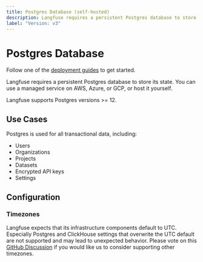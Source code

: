 ```yaml
---
title: Postgres Database (self-hosted)
description: Langfuse requires a persistent Postgres database to store its state.
label: "Version: v3"
---
```


# Postgres Database

<Callout type="info">

Follow one of the [deployment guides](/self-hosting#deployment-options) to get started.

</Callout>

Langfuse requires a persistent Postgres database to store its state.
You can use a managed service on AWS, Azure, or GCP, or host it yourself.

Langfuse supports Postgres versions >= 12.

## Use Cases

Postgres is used for all transactional data, including:

- Users
- Organizations
- Projects
- Datasets
- Encrypted API keys
- Settings

## Configuration

### Timezones

Langfuse expects that its infrastructure components default to UTC.
Especially Postgres and ClickHouse settings that overwrite the UTC default are not supported and may lead to unexpected behavior.
Please vote on this [GitHub Discussion](https://github.com/orgs/langfuse/discussions/5046) if you would like us to consider supporting other timezones.


